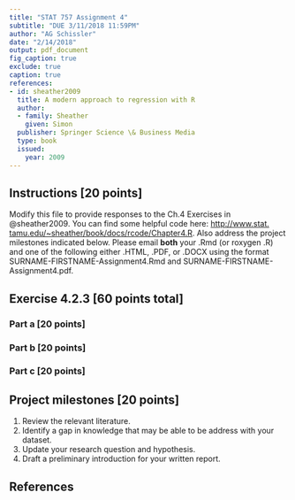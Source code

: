 ```yaml
---
title: "STAT 757 Assignment 4"
subtitle: "DUE 3/11/2018 11:59PM"
author: "AG Schissler"
date: "2/14/2018"
output: pdf_document
fig_caption: true
exclude: true
caption: true
references:
- id: sheather2009
  title: A modern approach to regression with R
  author:
  - family: Sheather
    given: Simon
  publisher: Springer Science \& Business Media
  type: book
  issued:
    year: 2009
---
```


## Instructions [20 points]

Modify this file to provide responses to the Ch.4 Exercises in @sheather2009. You can find some helpful code here: [http://www.stat.
tamu.edu/~sheather/book/docs/rcode/Chapter4.R](http://www.stat.tamu.edu/~sheather/book/docs/rcode/Chapter4.R). Also address the project milestones indicated below. Please email **both** your .Rmd (or roxygen .R) and one of the following either .HTML, .PDF, or .DOCX using the format SURNAME-FIRSTNAME-Assignment4.Rmd and SURNAME-FIRSTNAME-Assignment4.pdf.

## Exercise 4.2.3 [60 points total]

### Part a [20 points]

### Part b [20 points]

### Part c [20 points]

## Project milestones [20 points]

1. Review the relevant literature.
2. Identify a gap in knowledge that may be able to be address with your dataset.
3. Update your research question and hypothesis.
4. Draft a preliminary introduction for your written report.

## References
